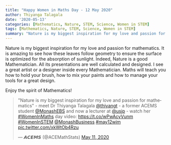 ```yaml
---
title: "Happy Women in Maths Day - 12 May 2020"
author: Thiyanga Talagala
date: '2020-05-13'
categories: [Mathematics, Nature, STEM, Science, Women in STEM]
tags: [Mathematics, Nature, STEM, Science, Women in STEM]
summary: "Nature is my biggest inspiration for my love and passion for mathematics."
---
```


Nature is my biggest inspiration for my love and passion for mathematics. It is amazing to see how these leaves follow geometry to ensure the surface is optimized for the absorption of sunlight. Indeed, Nature is a good Mathematician. All its presentations are well calculated and designed. I see a great artist or a designer inside every Mathematician. Maths will teach you how to hold your brush, how to mix your paints and how to manage your tools for a great design. 

Enjoy the spirit of Mathematics!



<blockquote class="twitter-tweet"><p lang="en" dir="ltr">&quot;Nature is my biggest inspiration for my love and passion for mathematics&quot; - meet Dr Thiyanga Talagala <a href="https://twitter.com/thiyangt?ref_src=twsrc%5Etfw">@thiyangt</a> - a former ACEMS student <a href="https://twitter.com/MonashEBS?ref_src=twsrc%5Etfw">@MonashEBS</a> and now a lecturer at <a href="https://twitter.com/usjp?ref_src=twsrc%5Etfw">@usjp</a> - watch her <a href="https://twitter.com/hashtag/WomenInMaths?src=hash&amp;ref_src=twsrc%5Etfw">#WomenInMaths</a> day video: <a href="https://t.co/wPwAcyVunm">https://t.co/wPwAcyVunm</a> <a href="https://twitter.com/hashtag/WomenInSTEM?src=hash&amp;ref_src=twsrc%5Etfw">#WomenInSTEM</a> <a href="https://twitter.com/MonashBusiness?ref_src=twsrc%5Etfw">@MonashBusiness</a> <a href="https://twitter.com/hashtag/may12wim?src=hash&amp;ref_src=twsrc%5Etfw">#may12wim</a> <a href="https://t.co/xkWtOb4Rzu">pic.twitter.com/xkWtOb4Rzu</a></p>&mdash; 𝘼𝘾𝙀𝙈𝙎 (@ACEMathStats) <a href="https://twitter.com/ACEMathStats/status/1259826338623520768?ref_src=twsrc%5Etfw">May 11, 2020</a></blockquote> <script async src="https://platform.twitter.com/widgets.js" charset="utf-8"></script>